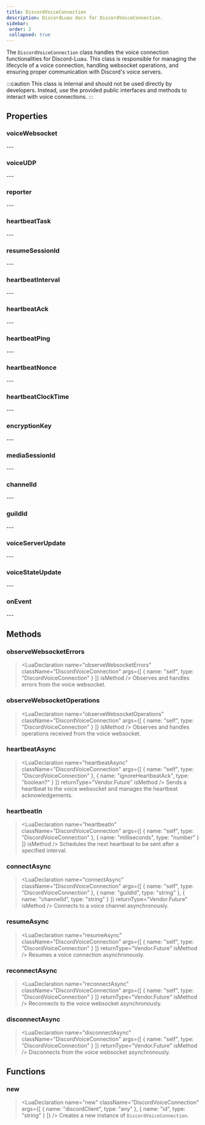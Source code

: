 ```yaml
---
title: DiscordVoiceConnection
description: DiscordLuau docs for DiscordVoiceConnection.
sidebar:
 order: 2
 collapsed: true
---
```

[//]: # (This file was automatically @generated from moonwave comments using a script. Please do not exit by hand.)
[//]: # (To actually edit documentation, make changes to the main DiscordLuau repo.)

[//]: # (----- DOCUMENT IMPORTS ----- )


[//]: # (----- DOCUMENT DESCRIPTION ----- )

The `DiscordVoiceConnection` class handles the voice connection functionalities for Discord-Luau. This class is responsible for managing the lifecycle of a voice connection, handling websocket operations, and ensuring proper communication with Discord's voice servers.

:::caution
This class is internal and should not be used directly by developers. Instead, use the provided public interfaces and methods to interact with voice connections.
:::

[//]: # (----- DOCUMENT PROPERTIES ----- )

## Properties

### voiceWebsocket

<LuaProperty name="DiscordVoiceConnection.voiceWebsocket" type="Network.DiscordWebsocket" />
---
	
### voiceUDP

<LuaProperty name="DiscordVoiceConnection.voiceUDP" type="Network.VoiceUDP" />
---
	
### reporter

<LuaProperty name="DiscordVoiceConnection.reporter" type="Vendor.Console" />
---
	
### heartbeatTask

<LuaProperty name="DiscordVoiceConnection.heartbeatTask" type="thread?" />
---
	
### resumeSessionId

<LuaProperty name="DiscordVoiceConnection.resumeSessionId" type="string" />
---
	
### heartbeatInterval

<LuaProperty name="DiscordVoiceConnection.heartbeatInterval" type="number" />
---
	
### heartbeatAck

<LuaProperty name="DiscordVoiceConnection.heartbeatAck" type="boolean?" />
---
	
### heartbeatPing

<LuaProperty name="DiscordVoiceConnection.heartbeatPing" type="number?" />
---
	
### heartbeatNonce

<LuaProperty name="DiscordVoiceConnection.heartbeatNonce" type="number?" />
---
	
### heartbeatClockTime

<LuaProperty name="DiscordVoiceConnection.heartbeatClockTime" type="number?" />
---
	
### encryptionKey

<LuaProperty name="DiscordVoiceConnection.encryptionKey" type="buffer" />
---
	
### mediaSessionId

<LuaProperty name="DiscordVoiceConnection.mediaSessionId" type="string" />
---
	
### channelId

<LuaProperty name="DiscordVoiceConnection.channelId" type="string" />
---
	
### guildId

<LuaProperty name="DiscordVoiceConnection.guildId" type="string" />
---
	
### voiceServerUpdate

<LuaProperty name="DiscordVoiceConnection.voiceServerUpdate" type="{ endpoint: string, token: string, guildId: string }" />
---
	
### voiceStateUpdate

<LuaProperty name="DiscordVoiceConnection.voiceStateUpdate" type="{ sessionId: string }" />
---
	
### onEvent

<LuaProperty name="DiscordVoiceConnection.onEvent" type="Vendor.Signal" />
---
	

[//]: # (----- DOCUMENT METHODS ----- )

## Methods

### observeWebsocketErrors

> <LuaDeclaration name="observeWebsocketErrors" className="DiscordVoiceConnection" args={[ { name: "self", type: "DiscordVoiceConnection" } ]} isMethod />
Observes and handles errors from the voice websocket.
### observeWebsocketOperations

> <LuaDeclaration name="observeWebsocketOperations" className="DiscordVoiceConnection" args={[ { name: "self", type: "DiscordVoiceConnection" } ]} isMethod />
Observes and handles operations received from the voice websocket.
### heartbeatAsync

> <LuaDeclaration name="heartbeatAsync" className="DiscordVoiceConnection" args={[ { name: "self", type: "DiscordVoiceConnection" }, { name: "ignoreHeartbeatAck", type: "boolean?" } ]} returnType="Vendor.Future" isMethod />
Sends a heartbeat to the voice websocket and manages the heartbeat acknowledgements.
### heartbeatIn

> <LuaDeclaration name="heartbeatIn" className="DiscordVoiceConnection" args={[ { name: "self", type: "DiscordVoiceConnection" }, { name: "milliseconds", type: "number" } ]} isMethod />
Schedules the next heartbeat to be sent after a specified interval.
### connectAsync

> <LuaDeclaration name="connectAsync" className="DiscordVoiceConnection" args={[ { name: "self", type: "DiscordVoiceConnection" }, { name: "guildId", type: "string" }, { name: "channelId", type: "string" } ]} returnType="Vendor.Future" isMethod />
Connects to a voice channel asynchronously.
### resumeAsync

> <LuaDeclaration name="resumeAsync" className="DiscordVoiceConnection" args={[ { name: "self", type: "DiscordVoiceConnection" } ]} returnType="Vendor.Future" isMethod />
Resumes a voice connection asynchronously.
### reconnectAsync

> <LuaDeclaration name="reconnectAsync" className="DiscordVoiceConnection" args={[ { name: "self", type: "DiscordVoiceConnection" } ]} returnType="Vendor.Future" isMethod />
Reconnects to the voice websocket asynchronously.
### disconnectAsync

> <LuaDeclaration name="disconnectAsync" className="DiscordVoiceConnection" args={[ { name: "self", type: "DiscordVoiceConnection" } ]} returnType="Vendor.Future" isMethod />
Disconnects from the voice websocket asynchronously.

[//]: # (----- DOCUMENT FUNCTIONS ----- )

## Functions

### new

> <LuaDeclaration name="new" className="DiscordVoiceConnection" args={[ { name: "discordClient", type: "any" }, { name: "id", type: "string" } ]} />
Creates a new instance of `DiscordVoiceConnection`.

